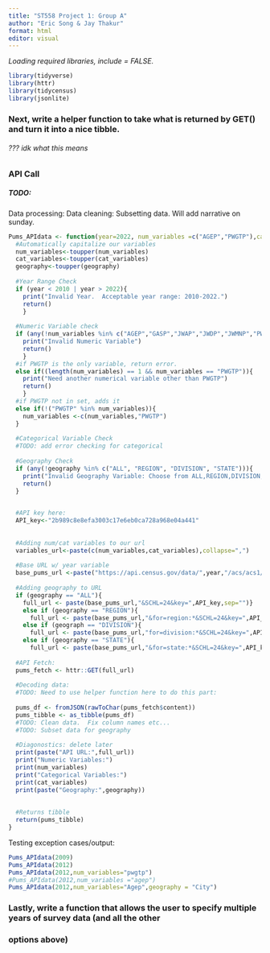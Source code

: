 ```yaml
---
title: "ST558 Project 1: Group A"
author: "Eric Song & Jay Thakur"
format: html
editor: visual
---
```


*Loading required libraries, include = FALSE.*

```r
library(tidyverse)
library(httr)
library(tidycensus)
library(jsonlite)
```

### Next, write a helper function to take what is returned by GET() and turn it into a nice tibble. 
######  ??? idk what this means



### API Call

##### TODO: 
Data processing: 
Data cleaning:
Subsetting data.
Will add narrative on sunday.  

```r
Pums_APIdata <- function(year=2022, num_variables =c("AGEP","PWGTP"),cat_variables="SEX",geography="ALL",Opt_subset){
  #Automatically capitalize our variables
  num_variables<-toupper(num_variables)
  cat_variables<-toupper(cat_variables)
  geography<-toupper(geography) 
  
  #Year Range Check
  if (year < 2010 | year > 2022){
    print("Invalid Year.  Acceptable year range: 2010-2022.")
    return()
    }
  
  #Numeric Variable check
  if (any(!num_variables %in% c("AGEP","GASP","JWAP","JWDP","JWMNP","PWGTP"))){
    print("Invalid Numeric Variable")
    return()
    }
  #if PWGTP is the only variable, return error.
  else if((length(num_variables) == 1 && num_variables == "PWGTP")){
    print("Need another numerical variable other than PWGTP")
    return()
    }
  #if PWGTP not in set, adds it
  else if(!("PWGTP" %in% num_variables)){
    num_variables <-c(num_variables,"PWGTP")
  }
  
  #Categorical Variable Check
  #TODO: add error checking for categorical
  
  #Geography Check
  if (any(!geography %in% c("ALL", "REGION", "DIVISION", "STATE"))){
    print("Invalid Geography Variable: Choose from ALL,REGION,DIVISION,or STATE.")
    return()
  }

  
  #API key here:
  API_key<-"2b989c8e8efa3003c17e6eb0ca728a968e04a441" 
  
  
  #Adding num/cat variables to our url
  variables_url<-paste(c(num_variables,cat_variables),collapse=",")
  
  #Base URL w/ year variable
  base_pums_url <-paste("https://api.census.gov/data/",year,"/acs/acs1/pums?get=",variables_url,sep="")
  
  #Adding geography to URL
  if (geography == "ALL"){
    full_url <- paste(base_pums_url,"&SCHL=24&key=",API_key,sep="")}
    else if (geography == "REGION"){
      full_url <- paste(base_pums_url,"&for=region:*&SCHL=24&key=",API_key,sep="")}
    else if (geograph == "DIVISION"){
      full_url <- paste(base_pums_url,"for=division:*&SCHL=24&key=",API_key,sep="")}
    else if (geography == "STATE"){
      full_url <- paste(base_pums_url,"&for=state:*&SCHL=24&key=",API_key,sep="")}
  
  #API Fetch:
  pums_fetch <- httr::GET(full_url)
  
  #Decoding data: 
  #TODO: Need to use helper function here to do this part:
  
  pums_df <- fromJSON(rawToChar(pums_fetch$content))
  pums_tibble <- as_tibble(pums_df)
  #TODO: Clean data.  Fix column names etc...
  #TODO: Subset data for geography
  
  #Diagonostics: delete later
  print(paste("API URL:",full_url))
  print("Numeric Variables:")
  print(num_variables)
  print("Categorical Variables:")
  print(cat_variables)
  print(paste("Geography:",geography))
  
  
  #Returns tibble
  return(pums_tibble)
}
```

Testing exception cases/output:

```r
Pums_APIdata(2009)
Pums_APIdata(2012)
Pums_APIdata(2012,num_variables="pwgtp")
#Pums_APIdata(2012,num_variables ="agep")
Pums_APIdata(2012,num_variables="Agep",geography = "City")
```

###  Lastly, write a function that allows the user to specify multiple years of survey data (and all the other
### options above)


